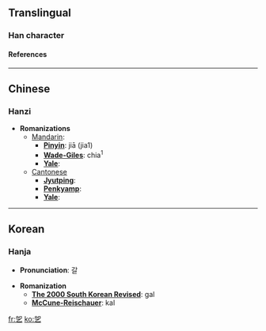 ==Translingual==
===Han character===
{{Han char|rad=乙|as=05|sn=6|so=|four=|canj=大口弓 (KRN)|cmean=used in Korean place names}}
====References====
{{Han ref|kx=0084.141|dkj=00185|dj=0171.160|hdz=10053.111|uh=4E6B|ud=20075}}

----
==Chinese==
===Hanzi===


* '''Romanizations'''
** [[Mandarin]]:
*** '''[[Pinyin]]''': jiā (jia1)
*** '''[[Wade-Giles]]''': chia<sup>1</sup>
*** '''[[Yale]]''': 
**[[Cantonese]]
***'''[[Jyutping]]''':
***'''[[Penkyamp]]''': 
***'''[[Yale]]''': 


----
==Korean==
===Hanja===

* '''Pronunciation''': 갈

* '''Romanization'''
** '''[[The 2000 South Korean Revised Romanization|The 2000 South Korean Revised]]''': gal
** '''[[McCune-Reischauer]]''': kal


[[fr:乫]]
[[ko:乫]]